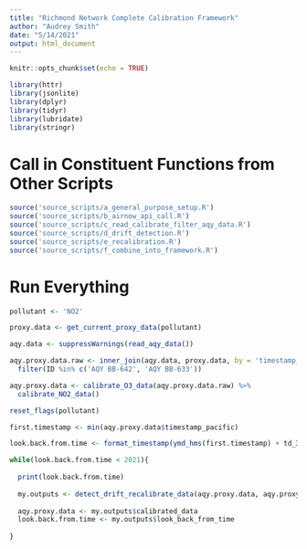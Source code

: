 ```yaml
---
title: "Richmond Network Complete Calibration Framework"
author: "Audrey Smith"
date: "5/14/2021"
output: html_document
---
```


```r
knitr::opts_chunk$set(echo = TRUE)
```

```r
library(httr)
library(jsonlite)
library(dplyr)
library(tidyr)
library(lubridate)
library(stringr)
```

# Call in Constituent Functions from Other Scripts
```r
source('source_scripts/a_general_purpose_setup.R')
source('source_scripts/b_airnow_api_call.R')
source('source_scripts/c_read_calibrate_filter_aqy_data.R')
source('source_scripts/d_drift_detection.R')
source('source_scripts/e_recalibration.R')
source('source_scripts/f_combine_into_framework.R')
```

#######################################
# Run Everything
#######################################

```r
pollutant <- 'NO2'

proxy.data <- get_current_proxy_data(pollutant)

aqy.data <- suppressWarnings(read_aqy_data())

aqy.proxy.data.raw <- inner_join(aqy.data, proxy.data, by = 'timestamp_pacific') %>%
  filter(ID %in% c('AQY BB-642', 'AQY BB-633'))

aqy.proxy.data <- calibrate_O3_data(aqy.proxy.data.raw) %>%
  calibrate_NO2_data()

```

```r
reset_flags(pollutant)

first.timestamp <- min(aqy.proxy.data$timestamp_pacific)

look.back.from.time <- format_timestamp(ymd_hms(first.timestamp) + td_30day)
```


```r
while(look.back.from.time < 2021){
  
  print(look.back.from.time)
  
  my.outputs <- detect_drift_recalibrate_data(aqy.proxy.data, aqy.proxy.data.raw, pollutant, look.back.from.time)
  
  aqy.proxy.data <- my.outputs$calibrated_data
  look.back.from.time <- my.outputs$look_back_from_time
  
}
```









         































